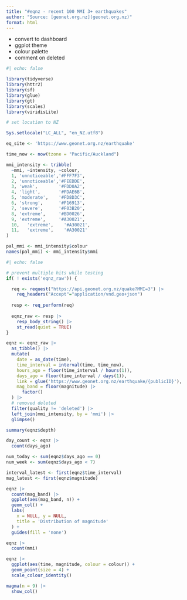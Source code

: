 ```yaml
---
title: "#eqnz - recent 100 MMI 3+ earthquakes"
author: "Source: [geonet.org.nz](geonet.org.nz)"
format: html
---
```


- convert to dashboard
- ggplot theme
- colour palette
- comment on deleted


```r
#| echo: false

library(tidyverse)
library(httr2)
library(sf)
library(glue)
library(gt)
library(scales)
library(viridisLite)

# set location to NZ

Sys.setlocale("LC_ALL", "en_NZ.utf8") 

eq_site <- 'https://www.geonet.org.nz/earthquake'

time_now <- now(tzone = "Pacific/Auckland")

mmi_intensity <- tribble(
  ~mmi,	~intensity, ~colour,
  1, 'unnoticeable','#FFF7F3',
  2, 'unnoticeable','#FEEDDE',
  3, 'weak',        '#FDD0A2',
  4, 'light',       '#FDAE6B',
  5, 'moderate',    '#FD8D3C',
  6, 'strong',      '#F16913',
  7, 'severe',      '#F03B20',
  8, 'extreme',     '#BD0026',
  9, 'extreme',     '#A30021',
  10,	'extreme',    '#A30021',
  11,	'extreme',    '#A30021'
)

pal_mmi <- mmi_intensity$colour
names(pal_mmi) <- mmi_intensity$mmi

```



```r
#| echo: false

# prevent multiple hits while testing
if( ! exists('eqnz_raw')) {

  req <- request("https://api.geonet.org.nz/quake?MMI=3") |> 
    req_headers("Accept"="application/vnd.geo+json")
  
  resp <- req_perform(req)
  
  eqnz_raw <- resp |> 
    resp_body_string() |> 
    st_read(quiet = TRUE)
}

eqnz <- eqnz_raw |> 
  as_tibble() |> 
  mutate(
    date = as_date(time),
    time_interval = interval(time, time_now),
    hours_ago = floor(time_interval / hours(1)),
    days_ago = floor(time_interval / days(1)),
    link = glue('https://www.geonet.org.nz/earthquake/{publicID}'),
    mag_band = floor(magnitude) |> 
      factor()
  ) |> 
  # removed deleted
  filter(quality != 'deleted') |> 
  left_join(mmi_intensity, by = 'mmi') |> 
  glimpse()

summary(eqnz$depth)

day_count <- eqnz |> 
  count(days_ago)

num_today <- sum(eqnz$days_ago == 0)
num_week <- sum(eqnz$days_ago < 7)

interval_latest <- first(eqnz$time_interval)
mag_latest <- first(eqnz$magnitude)

```

```r

eqnz |> 
  count(mag_band) |> 
  ggplot(aes(mag_band, n)) +
  geom_col() +
  labs(
    x = NULL, y = NULL,
    title = 'Distribution of magnitude'
  ) +
  guides(fill = 'none')

```

```r
eqnz |> 
  count(mmi)

```

```r
eqnz |> 
  ggplot(aes(time, magnitude, colour = colour)) +
  geom_point(size = 4) +
  scale_colour_identity()
```

```r

magma(n = 9) |> 
  show_col()


```

```r


```

